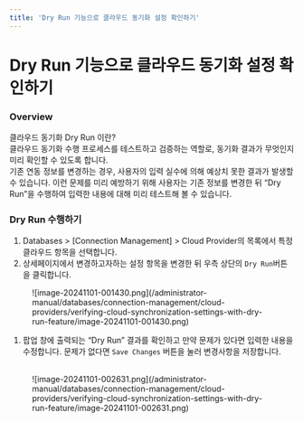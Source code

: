 ```yaml
---
title: 'Dry Run 기능으로 클라우드 동기화 설정 확인하기'
---
```


# Dry Run 기능으로 클라우드 동기화 설정 확인하기

### Overview

클라우드 동기화 Dry Run 이란? <br/>클라우드 동기화 수행 프로세스를 테스트하고 검증하는 역할로, 동기화 결과가 무엇인지 미리 확인할 수 있도록 합니다. <br/>기존 연동 정보를 변경하는 경우, 사용자의 입력 실수에 의해 예상치 못한 결과가 발생할 수 있습니다. 이런 문제를 미리 예방하기 위해 사용자는 기존 정보를 변경한 뒤 “Dry Run”을 수행하여 입력한 내용에 대해 미리 테스트해 볼 수 있습니다.<br/>

### Dry Run 수행하기

1. Databases &gt; [Connection Management] &gt; Cloud Provider의 목록에서 특정 클라우드 항목을 선택합니다.
2. 상세페이지에서 변경하고자하는 설정 항목을 변경한 뒤 우측 상단의 `Dry Run`버튼을 클릭합니다.

<figure data-layout="center" data-align="center">
![image-20241101-001430.png](/administrator-manual/databases/connection-management/cloud-providers/verifying-cloud-synchronization-settings-with-dry-run-feature/image-20241101-001430.png)
</figure>

1. 팝업 창에 출력되는 “Dry Run” 결과를 확인하고 만약 문제가 있다면 입력한 내용을 수정합니다. 문제가 없다면 `Save Changes` 버튼을 눌러 변경사항을 저장합니다. <br/>   <br/>  
  <figure data-layout="center" data-align="center">
  ![image-20241101-002631.png](/administrator-manual/databases/connection-management/cloud-providers/verifying-cloud-synchronization-settings-with-dry-run-feature/image-20241101-002631.png)
  </figure>



